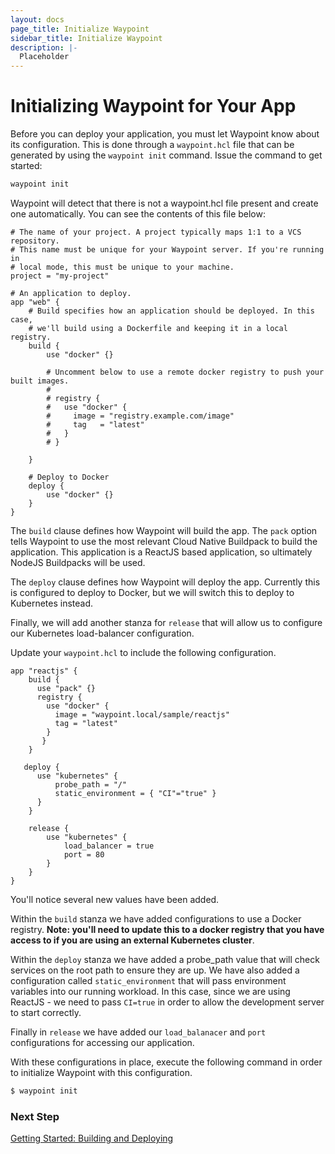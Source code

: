 ```yaml
---
layout: docs
page_title: Initialize Waypoint
sidebar_title: Initialize Waypoint
description: |-
  Placeholder
---
```


# Initializing Waypoint for Your App

Before you can deploy your application, you must let Waypoint know about its configuration. This is done through a `waypoint.hcl` file that can be generated by using the `waypoint init` command. Issue the command to get started:

```bash
waypoint init
```

Waypoint will detect that there is not a waypoint.hcl file present and create one automatically. You can see the contents of this file below:

```shell
# The name of your project. A project typically maps 1:1 to a VCS repository.
# This name must be unique for your Waypoint server. If you're running in
# local mode, this must be unique to your machine.
project = "my-project"

# An application to deploy.
app "web" {
    # Build specifies how an application should be deployed. In this case,
    # we'll build using a Dockerfile and keeping it in a local registry.
    build {
        use "docker" {}

        # Uncomment below to use a remote docker registry to push your built images.
        #
        # registry {
        #   use "docker" {
        #     image = "registry.example.com/image"
        #     tag   = "latest"
        #   }
        # }

    }

    # Deploy to Docker
    deploy {
        use "docker" {}
    }
}
```

The `build` clause defines how Waypoint will build the app. The `pack` option tells Waypoint to use the most relevant Cloud Native Buildpack to build the application. This application is a ReactJS based application, so ultimately NodeJS Buildpacks will be used.

The `deploy` clause defines how Waypoint will deploy the app. Currently this is configured to deploy to Docker, but we will switch this to deploy to Kubernetes instead.

Finally, we will add another stanza for `release` that will allow us to configure our Kubernetes load-balancer configuration.

Update your `waypoint.hcl` to include the following configuration.

```shell
app "reactjs" {
    build {
      use "pack" {}
      registry {
        use "docker" {
          image = "waypoint.local/sample/reactjs"
          tag = "latest"
        }
       }
    }

   deploy {
      use "kubernetes" {
          probe_path = "/"
          static_environment = { "CI"="true" }
      }
    }

    release {
        use "kubernetes" {
            load_balancer = true
            port = 80
        }
    }
}
```

You'll notice several new values have been added.

Within the `build` stanza we have added configurations to use a Docker registry. **Note: you'll need to update this to a docker registry that you have access to
if you are using an external Kubernetes cluster**.

Within the `deploy` stanza we have added a probe_path value that will check services on the root path to ensure they are up. We have also added a configuration called
`static_environment` that will pass environment variables into our running workload. In this case, since we are using ReactJS - we need to pass `CI=true` in order to
allow the development server to start correctly.

Finally in `release` we have added our `load_balanacer` and `port` configurations for accessing our application.

With these configurations in place, execute the following command in order to initialize Waypoint with this configuration.

```bash
$ waypoint init
```

### Next Step

[Getting Started: Building and Deploying](/docs/getting-started/k8s-example-app/deploy-app)
